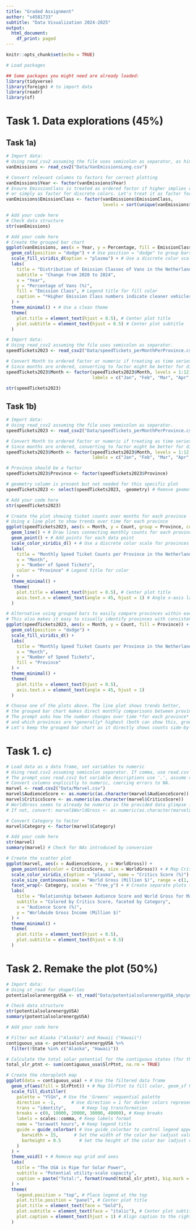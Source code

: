 ```yaml
---
title: "Graded Assignment"
author: "s4581733"
subtitle: "Data Visualization 2024-2025"
output:
  html_document:
    df_print: paged
---
```



```r
knitr::opts_chunk$set(echo = TRUE)
```

```r
# Load packages

## Some packages you might need are already loaded: 
library(tidyverse)
library(foreign) # to import data
library(readr)
library(sf)
```



# Task 1. Data explorations (45%)

## Task 1a)

```r
# Import data:
# Using read_csv2 assuming the file uses semicolon as separator, as hinted by the function name.
vanEmissions <- read_csv2("Data/VanEmissionsLong.csv")

# Convert relevant columns to factors for correct plotting
vanEmissions$Year <- factor(vanEmissions$Year)
# Ensure EmissionClass is treated as ordered factor if higher implies cleaner,
# or simply as factor for discrete colors. Let's treat it as factor for fill.
vanEmissions$EmissionClass <- factor(vanEmissions$EmissionClass, 
                                     levels = sort(unique(vanEmissions$EmissionClass))) # Ensure classes are in numerical order in legend

# Add your code here
# Check data structure
str(vanEmissions)
```

```r
# Add your code here
# Create the grouped bar chart
ggplot(vanEmissions, aes(x = Year, y = Percentage, fill = EmissionClass)) +
  geom_col(position = "dodge") + # Use position = "dodge" to group bars by year
  scale_fill_viridis_d(option = "plasma") + # Use a discrete color scale suitable for different classes
  labs(
    title = "Distribution of Emission Classes of Vans in the Netherlands",
    subtitle = "Change from 2020 to 2024",
    x = "Year",
    y = "Percentage of Vans (%)",
    fill = "Emission Class", # Legend title for fill color
    caption = "*Higher Emission Class numbers indicate cleaner vehicles.\nNote the increasing percentage of vans in higher classes over time."
  ) +
  theme_minimal() + # Use a clean theme
  theme(
    plot.title = element_text(hjust = 0.5), # Center plot title
    plot.subtitle = element_text(hjust = 0.5) # Center plot subtitle
  )
```
```r
# Import data:
# Using read_csv2 assuming the file uses semicolon as separator.
speedTickets2023 <- read_csv2("Data/speedTickets_perMonthPerProvince.csv")

# Convert Month to ordered factor or numeric if treating as time series.
# Since months are ordered, converting to factor might be better for discrete x-axis positions.
speedTickets2023$Month <- factor(speedTickets2023$Month, levels = 1:12, 
                                 labels = c("Jan", "Feb", "Mar", "Apr", "May", "Jun", "Jul", "Aug", "Sep", "Oct", "Nov", "Dec"))

str(speedTickets2023)
```


## Task 1b)

```r
# Import data:
# Using read_csv2 assuming the file uses semicolon as separator.
speedTickets2023 <- read_csv2("Data/speedTickets_perMonthPerProvince.csv")

# Convert Month to ordered factor or numeric if treating as time series.
# Since months are ordered, converting to factor might be better for discrete x-axis positions.
speedTickets2023$Month <- factor(speedTickets2023$Month, levels = 1:12, 
                                 labels = c("Jan", "Feb", "Mar", "Apr", "May", "Jun", "Jul", "Aug", "Sep", "Oct", "Nov", "Dec"))

# Province should be a factor
speedTickets2023$Province <- factor(speedTickets2023$Province)

# geometry column is present but not needed for this specific plot
speedTickets2023 <- select(speedTickets2023, -geometry) # Remove geometry column if not needed for this plot

# Add your code here
str(speedTickets2023)

# Create the plot showing ticket counts over months for each province
# Using a line plot to show trends over time for each province
ggplot(speedTickets2023, aes(x = Month, y = Count, group = Province, color = Province)) +
  geom_line() + # Draw lines connecting monthly counts for each province
  geom_point() + # Add points for each data point
  scale_color_viridis_d() + # Use a discrete color scale for provinces
  labs(
    title = "Monthly Speed Ticket Counts per Province in the Netherlands, 2023",
    x = "Month",
    y = "Number of Speed Tickets",
    color = "Province" # Legend title for color
  ) +
  theme_minimal() +
   theme(
    plot.title = element_text(hjust = 0.5), # Center plot title
    axis.text.x = element_text(angle = 45, hjust = 1) # Angle x-axis labels for readability
  )

# Alternative using grouped bars to easily compare provinces within each month (as in initial template idea)
# This also makes it easy to visually identify provinces with consistently higher bars
ggplot(speedTickets2023, aes(x = Month, y = Count, fill = Province)) +
  geom_col(position = "dodge") +
  scale_fill_viridis_d() +
  labs(
    title = "Monthly Speed Ticket Counts per Province in the Netherlands, 2023",
    x = "Month",
    y = "Number of Speed Tickets",
    fill = "Province"
  ) +
  theme_minimal() +
  theme(
    plot.title = element_text(hjust = 0.5),
    axis.text.x = element_text(angle = 45, hjust = 1)
  )

# Choose one of the plots above. The line plot shows trends better, 
# the grouped bar chart makes direct monthly comparisons between provinces easier.
# The prompt asks how the number changes over time *for each province* (line plot is good)
# and which provinces are *generally* highest (both can show this, grouped bar might be clearer visually).
# Let's keep the grouped bar chart as it directly shows counts side-by-side per month.
```
# Task 1. c)

```r
# Load data as a data frame, set variables to numeric
# Using read.csv2 assuming semicolon separator. If comma, use read.csv
# The prompt uses read.csv2 but variable descriptions use '.', assume read.csv2 is correct.
# Convert columns explicitly to numeric, coercing errors to NA.
marvel <- read.csv2("Data/Marvel.csv")
marvel$AudienceScore <- as.numeric(as.character(marvel$AudienceScore)) # Convert factor to character first if needed
marvel$CriticsScore <- as.numeric(as.character(marvel$CriticsScore))   # Convert factor to character first if needed
# WorldGross seems to already be numeric in the provided data glimpse in the template
# If not, convert: marvel$WorldGross <- as.numeric(as.character(marvel$WorldGross))

# Convert Category to factor
marvel$Category <- factor(marvel$Category)

# Add your code here
str(marvel)
summary(marvel) # Check for NAs introduced by conversion

```
```r
# Create the scatter plot
ggplot(marvel, aes(x = AudienceScore, y = WorldGross)) +
  geom_point(aes(color = CriticsScore, size = WorldGross)) + # Map CriticsScore to color, WorldGross to size
  scale_color_viridis_c(option = "plasma", name = "Critics Score (%)") + # Color scale for Critics Score
  scale_size_continuous(name = "World Gross (Million $)", range = c(1, 10)) + # Size scale for World Gross
  facet_wrap(~ Category, scales = "free_y") + # Create separate plots for each category, with free y-axis scales
  labs(
    title = "Relationship between Audience Score and World Gross for Marvel Films",
    subtitle = "Colored by Critics Score, faceted by Category",
    x = "Audience Score (%)",
    y = "Worldwide Gross Income (Million $)"
  ) +
  theme_minimal() +
  theme(
    plot.title = element_text(hjust = 0.5),
    plot.subtitle = element_text(hjust = 0.5)
  )
```


# Task 2. Remake the plot (50%)

```r
# Import data:
# Using st_read for shapefiles
potentialsolarenergyUSA <- st_read("Data/potentialsolarenergyUSA_shp/potentialsolarenergyUSA.shp")

# Check data structure
str(potentialsolarenergyUSA)
summary(potentialsolarenergyUSA)
```


```r
# Add your code here

# Filter out Alaska ("Alaska") and Hawaii ("Hawaii")
contiguous_usa <- potentialsolarenergyUSA %>%
  filter(!State %in% c("Alaska", "Hawaii"))

# Calculate the total solar potential for the contiguous states (for the caption)
total_slr_ptnt <- sum(contiguous_usa$SlrPtnt, na.rm = TRUE)

# Create the choropleth map
ggplot(data = contiguous_usa) + # Use the filtered data frame
  geom_sf(aes(fill = SlrPtnt)) + # Map SlrPtnt to fill color, geom_sf handles the geometry
  scale_fill_distiller( 
    palette = "YlGn", # Use the 'Greens' sequential palette
    direction = -1,      # Use direction = 1 for darker colors representing higher values (standard for sequential)
    trans = "identity",      # Keep log transformation
    breaks = c(0, 10000, 20000, 30000, 40000), # Keep breaks
    labels = scales::comma, # Keep labels format
    name = "terawatt hours", # Keep legend title
    guide = guide_colorbar( # Use guide_colorbar to control legend appearance
      barwidth = 15,      # Set the width of the color bar (adjust value as needed)
      barheight = 0.5       # Set the height of the color bar (adjust value as needed)
    )
  ) +
  theme_void() + # Remove map grid and axes
  labs(
    title = "The USA is Ripe for Solar Power",
    subtitle = "Potential utility-scale capacity",
    caption = paste("Total:", format(round(total_slr_ptnt), big.mark = ","), "terawatt hours") # Include the calculated total in the caption
  ) +
  theme(
    legend.position = "top", # Place legend at the top
    plot.title.position = "panel", # Center plot title
    plot.title = element_text(face = "bold"),
    plot.subtitle = element_text(face = "italic"), # Center plot subtitle
    plot.caption = element_text(hjust = 1) # Align caption to the right
  )
```
